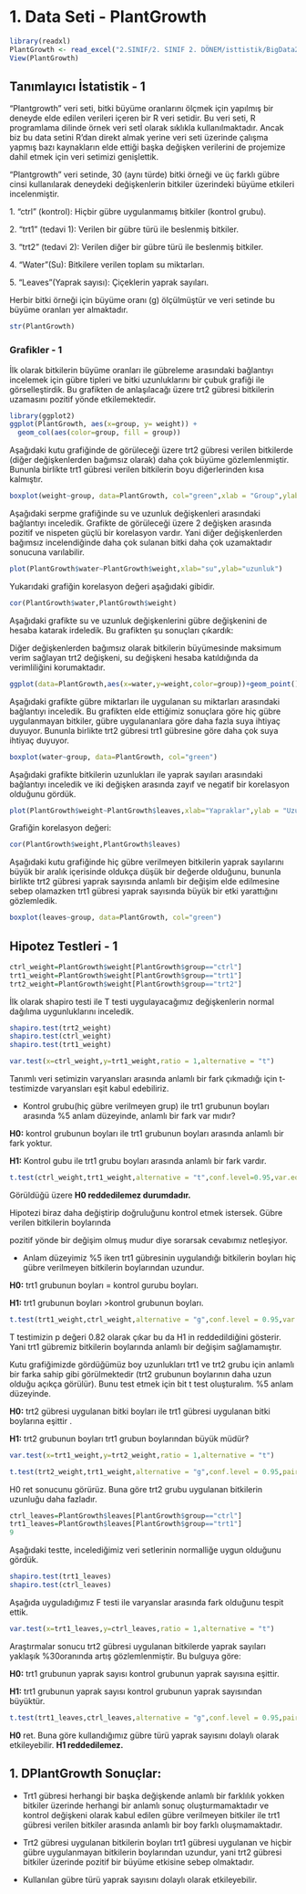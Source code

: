 
# 1. Data Seti - PlantGrowth

```r
library(readxl)
PlantGrowth <- read_excel("2.SINIF/2. SINIF 2. DÖNEM/isttistik/BigData24/PlantGrowth.xlsx")
View(PlantGrowth)

```

## Tanımlayıcı İstatistik - 1

"Plantgrowth" veri seti, bitki büyüme oranlarını ölçmek için yapılmış bir deneyde elde edilen verileri içeren bir R veri setidir. Bu veri seti, R programlama dilinde örnek veri setİ olarak sıklıkla kullanılmaktadır. Ancak biz bu data setini R'dan direkt almak yerine veri seti üzerinde çalışma yapmış bazı kaynakların elde ettiği başka değişken verilerini de projemize dahil etmek için veri setimizi genişlettik.

"Plantgrowth" veri setinde, 30 (aynı türde) bitki örneği ve üç farklı gübre cinsi kullanılarak deneydeki değişkenlerin bitkiler üzerindeki büyüme etkileri incelenmiştir.

1\. "ctrl" (kontrol): Hiçbir gübre uygulanmamış bitkiler (kontrol grubu).

2\. "trt1" (tedavi 1): Verilen bir gübre türü ile beslenmiş bitkiler.

3\. "trt2" (tedavi 2): Verilen diğer bir gübre türü ile beslenmiş bitkiler.

4\. "Water"(Su): Bitkilere verilen toplam su miktarları.

5\. "Leaves"(Yaprak sayısı): Çiçeklerin yaprak sayıları.

Herbir bitki örneği için büyüme oranı (g) ölçülmüştür ve veri setinde bu büyüme oranları yer almaktadır.

```r
str(PlantGrowth)
```

### Grafikler - 1

İlk olarak bitkilerin büyüme oranları ile gübreleme arasındaki bağlantıyı incelemek için gübre tipleri ve bitki uzunluklarını bir çubuk grafiği ile görselleştirdik. Bu grafikten de anlaşılacağı üzere trt2 gübresi bitkilerin uzamasını pozitif yönde etkilemektedir.

```r
library(ggplot2)
ggplot(PlantGrowth, aes(x=group, y= weight)) + 
  geom_col(aes(color=group, fill = group))
```

Aşağıdaki kutu grafiğinde de görüleceği üzere trt2 gübresi verilen bitkilerde (diğer değişkenlerden bağımsız olarak) daha çok büyüme gözlemlenmiştir. Bununla birlikte trt1 gübresi verilen bitkilerin boyu diğerlerinden kısa kalmıştır.

```r
boxplot(weight~group, data=PlantGrowth, col="green",xlab = "Group",ylab = "Weight")
```

Aşağıdaki serpme grafiğinde su ve uzunluk değişkenleri arasındaki bağlantıyı inceledik. Grafikte de görüleceği üzere 2 değişken arasında pozitif ve nispeten güçlü bir korelasyon vardır. Yani diğer değişkenlerden bağımsız incelendiğinde daha çok sulanan bitki daha çok uzamaktadır sonucuna varılabilir.

```r
plot(PlantGrowth$water~PlantGrowth$weight,xlab="su",ylab="uzunluk")
```

Yukarıdaki grafiğin korelasyon değeri aşağıdaki gibidir.

```r
cor(PlantGrowth$water,PlantGrowth$weight)
```

Aşağıdaki grafikte su ve uzunluk değişkenlerini gübre değişkenini de hesaba katarak irdeledik. Bu grafikten şu sonuçları çıkardık:

Diğer değişkenlerden bağımsız olarak bitkilerin büyümesinde maksimum verim sağlayan trt2 değişkeni, su değişkeni hesaba katıldığında da verimliliğini korumaktadır.

```r
ggplot(data=PlantGrowth,aes(x=water,y=weight,color=group))+geom_point()
```

Aşağıdaki grafikte gübre miktarları ile uygulanan su miktarları arasındaki bağlantıyı inceledik. Bu grafikten elde ettiğimiz sonuçlara göre hiç gübre uygulanmayan bitkiler, gübre uygulananlara göre daha fazla suya ihtiyaç duyuyor. Bununla birlikte trt2 gübresi trt1 gübresine göre daha çok suya ihtiyaç duyuyor.

```r
boxplot(water~group, data=PlantGrowth, col="green")
```

Aşağıdaki grafikte bitkilerin uzunlukları ile yaprak sayıları arasındaki bağlantıyı inceledik ve iki değişken arasında zayıf ve negatif bir korelasyon olduğunu gördük.

```r
plot(PlantGrowth$weight~PlantGrowth$leaves,xlab="Yapraklar",ylab = "Uzunluk")
```

Grafiğin korelasyon değeri:

```r
cor(PlantGrowth$weight,PlantGrowth$leaves)
```

Aşağıdaki kutu grafiğinde hiç gübre verilmeyen bitkilerin yaprak sayılarını büyük bir aralık içerisinde oldukça düşük bir değerde olduğunu, bununla birlikte trt2 gübresi yaprak sayısında anlamlı bir değişim elde edilmesine sebep olamazken trt1 gübresi yaprak sayısında büyük bir etki yarattığını gözlemledik.

```r
boxplot(leaves~group, data=PlantGrowth, col="green")
```

##  Hipotez Testleri - 1

```r
ctrl_weight=PlantGrowth$weight[PlantGrowth$group=="ctrl"]
trt1_weight=PlantGrowth$weight[PlantGrowth$group=="trt1"]
trt2_weight=PlantGrowth$weight[PlantGrowth$group=="trt2"]
```

İlk olarak shapiro testi ile T testi uygulayacağımız değişkenlerin normal dağılıma uygunluklarını inceledik.

```r
shapiro.test(trt2_weight)
shapiro.test(ctrl_weight)
shapiro.test(trt1_weight)
```

```r
var.test(x=ctrl_weight,y=trt1_weight,ratio = 1,alternative = "t")
```

Tanımlı veri setimizin varyansları arasında anlamlı bir fark çıkmadığı için t-testimizde varyansları eşit kabul edebiliriz.

-   Kontrol grubu(hiç gübre verilmeyen grup) ile trt1 grubunun boyları arasında %5 anlam düzeyinde, anlamlı bir fark var mıdır?

**H0:** kontrol grubunun boyları ile trt1 grubunun boyları arasında anlamlı bir fark yoktur.

**H1:** Kontrol gubu ile trt1 grubu boyları arasında anlamlı bir fark vardır.

```r
t.test(ctrl_weight,trt1_weight,alternative = "t",conf.level=0.95,var.equal = FALSE,paired = TRUE)
```

Görüldüğü üzere **H0 reddedilemez durumdadır.**

Hipotezi biraz daha değiştirip doğruluğunu kontrol etmek istersek. Gübre verilen bitkilerin boylarında

pozitif yönde bir değişim olmuş mudur diye sorarsak cevabımız netleşiyor.

-   Anlam düzeyimiz %5 iken trt1 gübresinin uygulandığı bitkilerin boyları hiç gübre verilmeyen bitkilerin boylarından uzundur.

**H0:** trt1 grubunun boyları = kontrol gurubu boyları.

**H1:** trt1 grubunun boyları \>kontrol grubunun boyları.

```r
t.test(trt1_weight,ctrl_weight,alternative = "g",conf.level = 0.95,var.equal = FALSE,paired = TRUE)
```

T testimizin p değeri 0.82 olarak çıkar bu da H1 in reddedildiğini gösterir. Yani trt1 gübremiz bitkilerin boylarında anlamlı bir değişim sağlamamıştır.

Kutu grafiğimizde gördüğümüz boy uzunlukları trt1 ve trt2 grubu için anlamlı bir farka sahip gibi görülmektedir (trt2 grubunun boylarının daha uzun olduğu açıkça görülür). Bunu test etmek için bit t test oluşturalım. %5 anlam düzeyinde.

**H0:** trt2 gübresi uygulanan bitki boyları ile trt1 gübresi uygulanan bitki boylarına eşittir .

**H1:** trt2 grubunun boyları trt1 grubun boylarından büyük müdür?

```r
var.test(x=trt1_weight,y=trt2_weight,ratio = 1,alternative = "t")
```

```r
t.test(trt2_weight,trt1_weight,alternative = "g",conf.level = 0.95,paired = TRUE,var.equal = FALSE)
```

H0 ret sonucunu görürüz. Buna göre trt2 grubu uygulanan bitkilerin uzunluğu daha fazladır.

```r
ctrl_leaves=PlantGrowth$leaves[PlantGrowth$group=="ctrl"]
trt1_leaves=PlantGrowth$leaves[PlantGrowth$group=="trt1"]
9
```

Aşağıdaki testte, incelediğimiz veri setlerinin normalliğe uygun olduğunu gördük.

```r
shapiro.test(trt1_leaves)
shapiro.test(ctrl_leaves)
```

Aşağıda uyguladığımız F testi ile varyanslar arasında fark olduğunu tespit ettik.

```r
var.test(x=trt1_leaves,y=ctrl_leaves,ratio = 1,alternative = "t")
```

Araştırmalar sonucu trt2 gübresi uygulanan bitkilerde yaprak sayıları yaklaşık %30oranında artış gözlemlenmiştir. Bu bulguya göre:

**H0:** trt1 grubunun yaprak sayısı kontrol grubunun yaprak sayısına eşittir.

**H1:** trt1 grubunun yaprak sayısı kontrol grubunun yaprak sayısından büyüktür.

```r
t.test(trt1_leaves,ctrl_leaves,alternative = "g",conf.level = 0.95,paired = FALSE,var.equal = FALSE)
```

**H0** ret. Buna göre kullandığımız gübre türü yaprak sayısını dolaylı olarak etkileyebilir. **H1 reddedilemez.**

## 1. DPlantGrowth Sonuçlar:

-   Trt1 gübresi herhangi bir başka değişkende anlamlı bir farklılık yokken bitkiler üzerinde herhangi bir anlamlı sonuç oluşturmamaktadır ve kontrol değişkeni olarak kabul edilen gübre verilmeyen bitkiler ile trt1 gübresi verilen bitkiler arasında anlamlı bir boy farklı oluşmamaktadır.

-   Trt2 gübresi uygulanan bitkilerin boyları trt1 gübresi uygulanan ve hiçbir gübre uygulanmayan bitkilerin boylarından uzundur, yani trt2 gübresi bitkiler üzerinde pozitif bir büyüme etkisine sebep olmaktadır.

-   Kullanılan gübre türü yaprak sayısını dolaylı olarak etkileyebilir.

